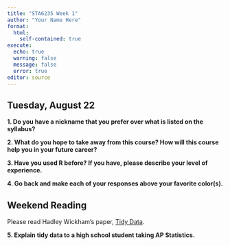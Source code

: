 ```yaml
---
title: "STA6235 Week 1"
author: "Your Name Here"
format: 
  html:
    self-contained: true
execute:
  echo: true
  warning: false
  message: false
  error: true
editor: source
---
```


## Tuesday, August 22

**1. Do you have a nickname that you prefer over what is listed on the syllabus?**

**2. What do you hope to take away from this course? How will this course help you in your future career?**

**3. Have you used R before? If you have, please describe your level of experience.**

**4. Go back and make each of your responses above your favorite color(s).**

## Weekend Reading

Please read Hadley Wickham's paper, [Tidy Data](https://vita.had.co.nz/papers/tidy-data.pdf).

**5. Explain tidy data to a high school student taking AP Statistics.**







